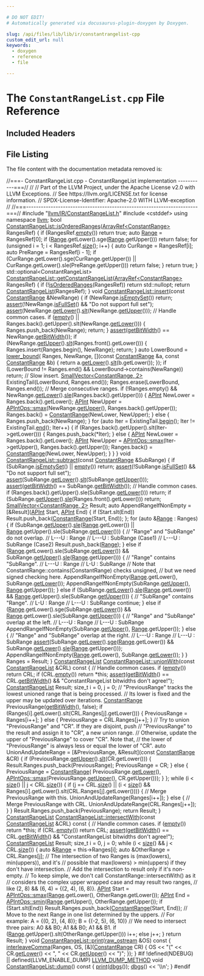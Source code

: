 ```yaml
---

# DO NOT EDIT!
# Automatically generated via docusaurus-plugin-doxygen by Doxygen.

slug: /api/files/lib/lib/ir/constantrangelist-cpp
custom_edit_url: null
keywords:
  - doxygen
  - reference
  - file

---
```





# The `ConstantRangeList.cpp` File Reference

<DoxygenPage pluginConfig={pluginConfig}>



## Included Headers

<IncludesList>
<IncludesListItem
  filePath="llvm/IR/ConstantRangeList.h"
  permalink="/docs/api/files/include/include/llvm/include/llvm/ir/constantrangelist-h"
  isLocal="true" />
<IncludesListItem
  filePath="cstddef"
  permalink=""
  isLocal="false" />
</IncludesList>


## File Listing

The file content with the documentation metadata removed is:

<ProgramListing>

<Link id="l00001" /><CodeLine lineNumber="1"><Highlight kind="comment">//===- ConstantRangeList.cpp - ConstantRangeList implementation -----------===//</Highlight><Highlight kind="normal"></Highlight></CodeLine>
<Link id="l00002" /><CodeLine lineNumber="2"><Highlight kind="normal"></Highlight><Highlight kind="comment">//</Highlight><Highlight kind="normal"></Highlight></CodeLine>
<Link id="l00003" /><CodeLine lineNumber="3"><Highlight kind="normal"></Highlight><Highlight kind="comment">// Part of the LLVM Project, under the Apache License v2.0 with LLVM Exceptions.</Highlight><Highlight kind="normal"></Highlight></CodeLine>
<Link id="l00004" /><CodeLine lineNumber="4"><Highlight kind="normal"></Highlight><Highlight kind="comment">// See https://llvm.org/LICENSE.txt for license information.</Highlight><Highlight kind="normal"></Highlight></CodeLine>
<Link id="l00005" /><CodeLine lineNumber="5"><Highlight kind="normal"></Highlight><Highlight kind="comment">// SPDX-License-Identifier: Apache-2.0 WITH LLVM-exception</Highlight><Highlight kind="normal"></Highlight></CodeLine>
<Link id="l00006" /><CodeLine lineNumber="6"><Highlight kind="normal"></Highlight><Highlight kind="comment">//</Highlight><Highlight kind="normal"></Highlight></CodeLine>
<Link id="l00007" /><CodeLine lineNumber="7"><Highlight kind="normal"></Highlight><Highlight kind="comment">//===----------------------------------------------------------------------===//</Highlight><Highlight kind="normal"></Highlight></CodeLine>
<Link id="l00008" /><CodeLine lineNumber="8"><Highlight kind="normal"></Highlight></CodeLine>
<Link id="l00009" /><CodeLine lineNumber="9"><Highlight kind="normal"></Highlight><Highlight kind="preprocessor">#include &quot;<a href="/docs/api/files/include/include/llvm/include/llvm/ir/constantrangelist-h">llvm/IR/ConstantRangeList.h</a>&quot;</Highlight><Highlight kind="normal"></Highlight></CodeLine>
<Link id="l00010" /><CodeLine lineNumber="10"><Highlight kind="normal"></Highlight><Highlight kind="preprocessor">#include &lt;cstddef&gt;</Highlight><Highlight kind="normal"></Highlight></CodeLine>
<Link id="l00011" /><CodeLine lineNumber="11"><Highlight kind="normal"></Highlight></CodeLine>
<Link id="l00012" /><CodeLine lineNumber="12"><Highlight kind="normal"></Highlight><Highlight kind="keyword">using namespace </Highlight><Highlight kind="normal"><a href="/docs/api/namespaces/llvm">llvm</a>;</Highlight></CodeLine>
<Link id="l00013" /><CodeLine lineNumber="13"><Highlight kind="normal"></Highlight></CodeLine>
<Link id="l00014" /><CodeLine lineNumber="14" lineLink="/docs/api/classes/llvm/constantrangelist/#aeb78ce0ad4d22082b130cd97900caa5d"><Highlight kind="normal"></Highlight><Highlight kind="keywordtype">bool</Highlight><Highlight kind="normal"> <a href="/docs/api/classes/llvm/constantrangelist/#aeb78ce0ad4d22082b130cd97900caa5d">ConstantRangeList::isOrderedRanges</a>(<a href="/docs/api/classes/llvm/arrayref">ArrayRef&lt;ConstantRange&gt;</a> RangesRef) &#123;</Highlight></CodeLine>
<Link id="l00015" /><CodeLine lineNumber="15"><Highlight kind="normal">  </Highlight><Highlight kind="keywordflow">if</Highlight><Highlight kind="normal"> (RangesRef.<a href="/docs/api/classes/llvm/arrayref/#ac835b8735b1b2faec0efdca236e37d94">empty</a>())</Highlight></CodeLine>
<Link id="l00016" /><CodeLine lineNumber="16"><Highlight kind="normal">    </Highlight><Highlight kind="keywordflow">return</Highlight><Highlight kind="normal"> </Highlight><Highlight kind="keyword">true</Highlight><Highlight kind="normal">;</Highlight></CodeLine>
<Link id="l00017" /><CodeLine lineNumber="17"><Highlight kind="normal">  </Highlight><Highlight kind="keyword">auto</Highlight><Highlight kind="normal"> <a href="/docs/api/files/lib/lib/target/lib/target/nvptx/nvvmintrrange-cpp/#a34bd74317e3f04bfc4318c2d1a470877">Range</a> = RangesRef&#91;0&#93;;</Highlight></CodeLine>
<Link id="l00018" /><CodeLine lineNumber="18"><Highlight kind="normal">  </Highlight><Highlight kind="keywordflow">if</Highlight><Highlight kind="normal"> (<a href="/docs/api/files/lib/lib/target/lib/target/nvptx/nvvmintrrange-cpp/#a34bd74317e3f04bfc4318c2d1a470877">Range</a>.getLower().sge(<a href="/docs/api/files/lib/lib/target/lib/target/nvptx/nvvmintrrange-cpp/#a34bd74317e3f04bfc4318c2d1a470877">Range</a>.getUpper()))</Highlight></CodeLine>
<Link id="l00019" /><CodeLine lineNumber="19"><Highlight kind="normal">    </Highlight><Highlight kind="keywordflow">return</Highlight><Highlight kind="normal"> </Highlight><Highlight kind="keyword">false</Highlight><Highlight kind="normal">;</Highlight></CodeLine>
<Link id="l00020" /><CodeLine lineNumber="20"><Highlight kind="normal">  </Highlight><Highlight kind="keywordflow">for</Highlight><Highlight kind="normal"> (</Highlight><Highlight kind="keywordtype">unsigned</Highlight><Highlight kind="normal"> i = 1; i &lt; RangesRef.<a href="/docs/api/classes/llvm/arrayref/#a85ffb6531d4cda988ea81f18d4e56fb7">size</a>(); i++) &#123;</Highlight></CodeLine>
<Link id="l00021" /><CodeLine lineNumber="21"><Highlight kind="normal">    </Highlight><Highlight kind="keyword">auto</Highlight><Highlight kind="normal"> CurRange = RangesRef&#91;i&#93;;</Highlight></CodeLine>
<Link id="l00022" /><CodeLine lineNumber="22"><Highlight kind="normal">    </Highlight><Highlight kind="keyword">auto</Highlight><Highlight kind="normal"> PreRange = RangesRef&#91;i - 1&#93;;</Highlight></CodeLine>
<Link id="l00023" /><CodeLine lineNumber="23"><Highlight kind="normal">    </Highlight><Highlight kind="keywordflow">if</Highlight><Highlight kind="normal"> (CurRange.getLower().sge(CurRange.getUpper()) ||</Highlight></CodeLine>
<Link id="l00024" /><CodeLine lineNumber="24"><Highlight kind="normal">        CurRange.getLower().sle(PreRange.getUpper()))</Highlight></CodeLine>
<Link id="l00025" /><CodeLine lineNumber="25"><Highlight kind="normal">      </Highlight><Highlight kind="keywordflow">return</Highlight><Highlight kind="normal"> </Highlight><Highlight kind="keyword">false</Highlight><Highlight kind="normal">;</Highlight></CodeLine>
<Link id="l00026" /><CodeLine lineNumber="26"><Highlight kind="normal">  &#125;</Highlight></CodeLine>
<Link id="l00027" /><CodeLine lineNumber="27"><Highlight kind="normal">  </Highlight><Highlight kind="keywordflow">return</Highlight><Highlight kind="normal"> </Highlight><Highlight kind="keyword">true</Highlight><Highlight kind="normal">;</Highlight></CodeLine>
<Link id="l00028" /><CodeLine lineNumber="28"><Highlight kind="normal">&#125;</Highlight></CodeLine>
<Link id="l00029" /><CodeLine lineNumber="29"><Highlight kind="normal"></Highlight></CodeLine>
<Link id="l00030" /><CodeLine lineNumber="30"><Highlight kind="normal">std::optional&lt;ConstantRangeList&gt;</Highlight></CodeLine>
<Link id="l00031" /><CodeLine lineNumber="31" lineLink="/docs/api/classes/llvm/constantrangelist/#a9752af795e1a5c9e192bbb481cb7828c"><Highlight kind="normal"><a href="/docs/api/classes/llvm/constantrangelist/#a9752af795e1a5c9e192bbb481cb7828c">ConstantRangeList::getConstantRangeList</a>(<a href="/docs/api/classes/llvm/arrayref">ArrayRef&lt;ConstantRange&gt;</a> RangesRef) &#123;</Highlight></CodeLine>
<Link id="l00032" /><CodeLine lineNumber="32"><Highlight kind="normal">  </Highlight><Highlight kind="keywordflow">if</Highlight><Highlight kind="normal"> (!<a href="/docs/api/classes/llvm/constantrangelist/#aeb78ce0ad4d22082b130cd97900caa5d">isOrderedRanges</a>(RangesRef))</Highlight></CodeLine>
<Link id="l00033" /><CodeLine lineNumber="33"><Highlight kind="normal">    </Highlight><Highlight kind="keywordflow">return</Highlight><Highlight kind="normal"> std::nullopt;</Highlight></CodeLine>
<Link id="l00034" /><CodeLine lineNumber="34"><Highlight kind="normal">  </Highlight><Highlight kind="keywordflow">return</Highlight><Highlight kind="normal"> <a href="/docs/api/classes/llvm/constantrangelist/#aad1226cc33da9186b9bb703fb6e6db55">ConstantRangeList</a>(RangesRef);</Highlight></CodeLine>
<Link id="l00035" /><CodeLine lineNumber="35"><Highlight kind="normal">&#125;</Highlight></CodeLine>
<Link id="l00036" /><CodeLine lineNumber="36"><Highlight kind="normal"></Highlight></CodeLine>
<Link id="l00037" /><CodeLine lineNumber="37" lineLink="/docs/api/classes/llvm/constantrangelist/#a1109f77d1d986c8e1e04f5da7ed197f9"><Highlight kind="normal"></Highlight><Highlight kind="keywordtype">void</Highlight><Highlight kind="normal"> <a href="/docs/api/classes/llvm/constantrangelist/#a1109f77d1d986c8e1e04f5da7ed197f9">ConstantRangeList::insert</a>(</Highlight><Highlight kind="keyword">const</Highlight><Highlight kind="normal"> <a href="/docs/api/classes/llvm/constantrange">ConstantRange</a> &amp;NewRange) &#123;</Highlight></CodeLine>
<Link id="l00038" /><CodeLine lineNumber="38"><Highlight kind="normal">  </Highlight><Highlight kind="keywordflow">if</Highlight><Highlight kind="normal"> (NewRange.<a href="/docs/api/classes/llvm/constantrange/#a5bd6d98b4a7ecc1dcdc571e4352fcc52">isEmptySet</a>())</Highlight></CodeLine>
<Link id="l00039" /><CodeLine lineNumber="39"><Highlight kind="normal">    </Highlight><Highlight kind="keywordflow">return</Highlight><Highlight kind="normal">;</Highlight></CodeLine>
<Link id="l00040" /><CodeLine lineNumber="40"><Highlight kind="normal">  <a href="/docs/api/files/lib/lib/target/lib/target/amdgpu/silowercontrolflow-cpp/#a4868c5d81c5ccc98c47aeab6244346a0">assert</a>(!NewRange.<a href="/docs/api/classes/llvm/constantrange/#a4f6242fab5145c424cee29230fefe746">isFullSet</a>() &amp;&amp; </Highlight><Highlight kind="stringliteral">&quot;Do not support full set&quot;</Highlight><Highlight kind="normal">);</Highlight></CodeLine>
<Link id="l00041" /><CodeLine lineNumber="41"><Highlight kind="normal">  <a href="/docs/api/files/lib/lib/target/lib/target/amdgpu/silowercontrolflow-cpp/#a4868c5d81c5ccc98c47aeab6244346a0">assert</a>(NewRange.<a href="/docs/api/classes/llvm/constantrange/#a23f4339e49343721146062b10c144052">getLower</a>().<a href="/docs/api/classes/llvm/apint/#adafa9575780f9246d1df0b7e2a619356">slt</a>(NewRange.<a href="/docs/api/classes/llvm/constantrange/#aa1955c426e1ff66455b4bb6657ee995d">getUpper</a>()));</Highlight></CodeLine>
<Link id="l00042" /><CodeLine lineNumber="42"><Highlight kind="normal">  </Highlight><Highlight kind="comment">// Handle common cases.</Highlight><Highlight kind="normal"></Highlight></CodeLine>
<Link id="l00043" /><CodeLine lineNumber="43"><Highlight kind="normal">  </Highlight><Highlight kind="keywordflow">if</Highlight><Highlight kind="normal"> (<a href="/docs/api/classes/llvm/constantrangelist/#a5ad56085375ff21711ca97af4bb7ef44">empty</a>() || Ranges.back().getUpper().slt(NewRange.<a href="/docs/api/classes/llvm/constantrange/#a23f4339e49343721146062b10c144052">getLower</a>())) &#123;</Highlight></CodeLine>
<Link id="l00044" /><CodeLine lineNumber="44"><Highlight kind="normal">    Ranges.push&#95;back(NewRange);</Highlight></CodeLine>
<Link id="l00045" /><CodeLine lineNumber="45"><Highlight kind="normal">    </Highlight><Highlight kind="keywordflow">return</Highlight><Highlight kind="normal">;</Highlight></CodeLine>
<Link id="l00046" /><CodeLine lineNumber="46"><Highlight kind="normal">  &#125;</Highlight></CodeLine>
<Link id="l00047" /><CodeLine lineNumber="47"><Highlight kind="normal"></Highlight></CodeLine>
<Link id="l00048" /><CodeLine lineNumber="48"><Highlight kind="normal">  <a href="/docs/api/files/lib/lib/target/lib/target/amdgpu/silowercontrolflow-cpp/#a4868c5d81c5ccc98c47aeab6244346a0">assert</a>(<a href="/docs/api/classes/llvm/constantrangelist/#a061e91d5567bc9bafb0c39edf6e92532">getBitWidth</a>() == NewRange.<a href="/docs/api/classes/llvm/constantrange/#ad7f81241f958a1f5917a3410942d3199">getBitWidth</a>());</Highlight></CodeLine>
<Link id="l00049" /><CodeLine lineNumber="49"><Highlight kind="normal"></Highlight></CodeLine>
<Link id="l00050" /><CodeLine lineNumber="50"><Highlight kind="normal">  </Highlight><Highlight kind="keywordflow">if</Highlight><Highlight kind="normal"> (NewRange.<a href="/docs/api/classes/llvm/constantrange/#aa1955c426e1ff66455b4bb6657ee995d">getUpper</a>().<a href="/docs/api/classes/llvm/apint/#adafa9575780f9246d1df0b7e2a619356">slt</a>(Ranges.front().getLower())) &#123;</Highlight></CodeLine>
<Link id="l00051" /><CodeLine lineNumber="51"><Highlight kind="normal">    Ranges.insert(Ranges.begin(), NewRange);</Highlight></CodeLine>
<Link id="l00052" /><CodeLine lineNumber="52"><Highlight kind="normal">    </Highlight><Highlight kind="keywordflow">return</Highlight><Highlight kind="normal">;</Highlight></CodeLine>
<Link id="l00053" /><CodeLine lineNumber="53"><Highlight kind="normal">  &#125;</Highlight></CodeLine>
<Link id="l00054" /><CodeLine lineNumber="54"><Highlight kind="normal"></Highlight></CodeLine>
<Link id="l00055" /><CodeLine lineNumber="55"><Highlight kind="normal">  </Highlight><Highlight kind="keyword">auto</Highlight><Highlight kind="normal"> LowerBound = <a href="/docs/api/namespaces/llvm/#aa81eb67f09ee4944eaeeddbc54c0c0de">lower&#95;bound</a>(</Highlight></CodeLine>
<Link id="l00056" /><CodeLine lineNumber="56"><Highlight kind="normal">      Ranges, NewRange, &#91;&#93;(</Highlight><Highlight kind="keyword">const</Highlight><Highlight kind="normal"> <a href="/docs/api/classes/llvm/constantrange">ConstantRange</a> &amp;a, </Highlight><Highlight kind="keyword">const</Highlight><Highlight kind="normal"> <a href="/docs/api/classes/llvm/constantrange">ConstantRange</a> &amp;b) &#123;</Highlight></CodeLine>
<Link id="l00057" /><CodeLine lineNumber="57"><Highlight kind="normal">        </Highlight><Highlight kind="keywordflow">return</Highlight><Highlight kind="normal"> a.<a href="/docs/api/classes/llvm/constantrange/#a23f4339e49343721146062b10c144052">getLower</a>().<a href="/docs/api/classes/llvm/apint/#adafa9575780f9246d1df0b7e2a619356">slt</a>(b.getLower());</Highlight></CodeLine>
<Link id="l00058" /><CodeLine lineNumber="58"><Highlight kind="normal">      &#125;);</Highlight></CodeLine>
<Link id="l00059" /><CodeLine lineNumber="59"><Highlight kind="normal">  </Highlight><Highlight kind="keywordflow">if</Highlight><Highlight kind="normal"> (LowerBound != Ranges.end() &amp;&amp; LowerBound-&gt;contains(NewRange))</Highlight></CodeLine>
<Link id="l00060" /><CodeLine lineNumber="60"><Highlight kind="normal">    </Highlight><Highlight kind="keywordflow">return</Highlight><Highlight kind="normal">;</Highlight></CodeLine>
<Link id="l00061" /><CodeLine lineNumber="61"><Highlight kind="normal"></Highlight></CodeLine>
<Link id="l00062" /><CodeLine lineNumber="62"><Highlight kind="normal">  </Highlight><Highlight kind="comment">// Slow insert.</Highlight><Highlight kind="normal"></Highlight></CodeLine>
<Link id="l00063" /><CodeLine lineNumber="63"><Highlight kind="normal">  <a href="/docs/api/classes/llvm/smallvector">SmallVector&lt;ConstantRange, 2&gt;</a> ExistingTail(LowerBound, Ranges.end());</Highlight></CodeLine>
<Link id="l00064" /><CodeLine lineNumber="64"><Highlight kind="normal">  Ranges.erase(LowerBound, Ranges.end());</Highlight></CodeLine>
<Link id="l00065" /><CodeLine lineNumber="65"><Highlight kind="normal">  </Highlight><Highlight kind="comment">// Merge consecutive ranges.</Highlight><Highlight kind="normal"></Highlight></CodeLine>
<Link id="l00066" /><CodeLine lineNumber="66"><Highlight kind="normal">  </Highlight><Highlight kind="keywordflow">if</Highlight><Highlight kind="normal"> (!Ranges.empty() &amp;&amp; NewRange.<a href="/docs/api/classes/llvm/constantrange/#a23f4339e49343721146062b10c144052">getLower</a>().<a href="/docs/api/classes/llvm/apint/#a7e8226e6453c8bcf7e5c06d28b1e207b">sle</a>(Ranges.back().getUpper())) &#123;</Highlight></CodeLine>
<Link id="l00067" /><CodeLine lineNumber="67"><Highlight kind="normal">    <a href="/docs/api/classes/llvm/apint">APInt</a> NewLower = Ranges.back().getLower();</Highlight></CodeLine>
<Link id="l00068" /><CodeLine lineNumber="68"><Highlight kind="normal">    <a href="/docs/api/classes/llvm/apint">APInt</a> NewUpper =</Highlight></CodeLine>
<Link id="l00069" /><CodeLine lineNumber="69"><Highlight kind="normal">        <a href="/docs/api/namespaces/llvm/apintops/#a6d2ea807ef8eb6d40335d6f11edf942c">APIntOps::smax</a>(NewRange.<a href="/docs/api/classes/llvm/constantrange/#aa1955c426e1ff66455b4bb6657ee995d">getUpper</a>(), Ranges.back().getUpper());</Highlight></CodeLine>
<Link id="l00070" /><CodeLine lineNumber="70"><Highlight kind="normal">    Ranges.back() = <a href="/docs/api/classes/llvm/constantrange">ConstantRange</a>(NewLower, NewUpper);</Highlight></CodeLine>
<Link id="l00071" /><CodeLine lineNumber="71"><Highlight kind="normal">  &#125; </Highlight><Highlight kind="keywordflow">else</Highlight><Highlight kind="normal"> &#123;</Highlight></CodeLine>
<Link id="l00072" /><CodeLine lineNumber="72"><Highlight kind="normal">    Ranges.push&#95;back(NewRange);</Highlight></CodeLine>
<Link id="l00073" /><CodeLine lineNumber="73"><Highlight kind="normal">  &#125;</Highlight></CodeLine>
<Link id="l00074" /><CodeLine lineNumber="74"><Highlight kind="normal">  </Highlight><Highlight kind="keywordflow">for</Highlight><Highlight kind="normal"> (</Highlight><Highlight kind="keyword">auto</Highlight><Highlight kind="normal"> Iter = ExistingTail.<a href="/docs/api/classes/llvm/smallvectortemplatecommon/#a8a045d250952c0867382a9840ee18fdf">begin</a>(); Iter != ExistingTail.<a href="/docs/api/classes/llvm/smallvectortemplatecommon/#a075e34e98605d0e7c289763a104869ac">end</a>(); Iter++) &#123;</Highlight></CodeLine>
<Link id="l00075" /><CodeLine lineNumber="75"><Highlight kind="normal">    </Highlight><Highlight kind="keywordflow">if</Highlight><Highlight kind="normal"> (Ranges.back().getUpper().slt(Iter-&gt;getLower())) &#123;</Highlight></CodeLine>
<Link id="l00076" /><CodeLine lineNumber="76"><Highlight kind="normal">      Ranges.push&#95;back(&#42;Iter);</Highlight></CodeLine>
<Link id="l00077" /><CodeLine lineNumber="77"><Highlight kind="normal">    &#125; </Highlight><Highlight kind="keywordflow">else</Highlight><Highlight kind="normal"> &#123;</Highlight></CodeLine>
<Link id="l00078" /><CodeLine lineNumber="78"><Highlight kind="normal">      <a href="/docs/api/classes/llvm/apint">APInt</a> NewLower = Ranges.back().getLower();</Highlight></CodeLine>
<Link id="l00079" /><CodeLine lineNumber="79"><Highlight kind="normal">      <a href="/docs/api/classes/llvm/apint">APInt</a> NewUpper =</Highlight></CodeLine>
<Link id="l00080" /><CodeLine lineNumber="80"><Highlight kind="normal">          <a href="/docs/api/namespaces/llvm/apintops/#a6d2ea807ef8eb6d40335d6f11edf942c">APIntOps::smax</a>(Iter-&gt;getUpper(), Ranges.back().getUpper());</Highlight></CodeLine>
<Link id="l00081" /><CodeLine lineNumber="81"><Highlight kind="normal">      Ranges.back() = <a href="/docs/api/classes/llvm/constantrange">ConstantRange</a>(NewLower, NewUpper);</Highlight></CodeLine>
<Link id="l00082" /><CodeLine lineNumber="82"><Highlight kind="normal">    &#125;</Highlight></CodeLine>
<Link id="l00083" /><CodeLine lineNumber="83"><Highlight kind="normal">  &#125;</Highlight></CodeLine>
<Link id="l00084" /><CodeLine lineNumber="84"><Highlight kind="normal">&#125;</Highlight></CodeLine>
<Link id="l00085" /><CodeLine lineNumber="85"><Highlight kind="normal"></Highlight></CodeLine>
<Link id="l00086" /><CodeLine lineNumber="86" lineLink="/docs/api/classes/llvm/constantrangelist/#a01b446184a324d46a818d1d6c15d114a"><Highlight kind="normal"></Highlight><Highlight kind="keywordtype">void</Highlight><Highlight kind="normal"> <a href="/docs/api/classes/llvm/constantrangelist/#a01b446184a324d46a818d1d6c15d114a">ConstantRangeList::subtract</a>(</Highlight><Highlight kind="keyword">const</Highlight><Highlight kind="normal"> <a href="/docs/api/classes/llvm/constantrange">ConstantRange</a> &amp;SubRange) &#123;</Highlight></CodeLine>
<Link id="l00087" /><CodeLine lineNumber="87"><Highlight kind="normal">  </Highlight><Highlight kind="keywordflow">if</Highlight><Highlight kind="normal"> (SubRange.<a href="/docs/api/classes/llvm/constantrange/#a5bd6d98b4a7ecc1dcdc571e4352fcc52">isEmptySet</a>() || <a href="/docs/api/classes/llvm/constantrangelist/#a5ad56085375ff21711ca97af4bb7ef44">empty</a>())</Highlight></CodeLine>
<Link id="l00088" /><CodeLine lineNumber="88"><Highlight kind="normal">    </Highlight><Highlight kind="keywordflow">return</Highlight><Highlight kind="normal">;</Highlight></CodeLine>
<Link id="l00089" /><CodeLine lineNumber="89"><Highlight kind="normal">  <a href="/docs/api/files/lib/lib/target/lib/target/amdgpu/silowercontrolflow-cpp/#a4868c5d81c5ccc98c47aeab6244346a0">assert</a>(!SubRange.<a href="/docs/api/classes/llvm/constantrange/#a4f6242fab5145c424cee29230fefe746">isFullSet</a>() &amp;&amp; </Highlight><Highlight kind="stringliteral">&quot;Do not support full set&quot;</Highlight><Highlight kind="normal">);</Highlight></CodeLine>
<Link id="l00090" /><CodeLine lineNumber="90"><Highlight kind="normal">  <a href="/docs/api/files/lib/lib/target/lib/target/amdgpu/silowercontrolflow-cpp/#a4868c5d81c5ccc98c47aeab6244346a0">assert</a>(SubRange.<a href="/docs/api/classes/llvm/constantrange/#a23f4339e49343721146062b10c144052">getLower</a>().<a href="/docs/api/classes/llvm/apint/#adafa9575780f9246d1df0b7e2a619356">slt</a>(SubRange.<a href="/docs/api/classes/llvm/constantrange/#aa1955c426e1ff66455b4bb6657ee995d">getUpper</a>()));</Highlight></CodeLine>
<Link id="l00091" /><CodeLine lineNumber="91"><Highlight kind="normal">  <a href="/docs/api/files/lib/lib/target/lib/target/amdgpu/silowercontrolflow-cpp/#a4868c5d81c5ccc98c47aeab6244346a0">assert</a>(<a href="/docs/api/classes/llvm/constantrangelist/#a061e91d5567bc9bafb0c39edf6e92532">getBitWidth</a>() == SubRange.<a href="/docs/api/classes/llvm/constantrange/#ad7f81241f958a1f5917a3410942d3199">getBitWidth</a>());</Highlight></CodeLine>
<Link id="l00092" /><CodeLine lineNumber="92"><Highlight kind="normal">  </Highlight><Highlight kind="comment">// Handle common cases.</Highlight><Highlight kind="normal"></Highlight></CodeLine>
<Link id="l00093" /><CodeLine lineNumber="93"><Highlight kind="normal">  </Highlight><Highlight kind="keywordflow">if</Highlight><Highlight kind="normal"> (Ranges.back().getUpper().sle(SubRange.<a href="/docs/api/classes/llvm/constantrange/#a23f4339e49343721146062b10c144052">getLower</a>()))</Highlight></CodeLine>
<Link id="l00094" /><CodeLine lineNumber="94"><Highlight kind="normal">    </Highlight><Highlight kind="keywordflow">return</Highlight><Highlight kind="normal">;</Highlight></CodeLine>
<Link id="l00095" /><CodeLine lineNumber="95"><Highlight kind="normal">  </Highlight><Highlight kind="keywordflow">if</Highlight><Highlight kind="normal"> (SubRange.<a href="/docs/api/classes/llvm/constantrange/#aa1955c426e1ff66455b4bb6657ee995d">getUpper</a>().<a href="/docs/api/classes/llvm/apint/#a7e8226e6453c8bcf7e5c06d28b1e207b">sle</a>(Ranges.front().getLower()))</Highlight></CodeLine>
<Link id="l00096" /><CodeLine lineNumber="96"><Highlight kind="normal">    </Highlight><Highlight kind="keywordflow">return</Highlight><Highlight kind="normal">;</Highlight></CodeLine>
<Link id="l00097" /><CodeLine lineNumber="97"><Highlight kind="normal"></Highlight></CodeLine>
<Link id="l00098" /><CodeLine lineNumber="98"><Highlight kind="normal">  <a href="/docs/api/classes/llvm/smallvector">SmallVector&lt;ConstantRange, 2&gt;</a> Result;</Highlight></CodeLine>
<Link id="l00099" /><CodeLine lineNumber="99"><Highlight kind="normal">  </Highlight><Highlight kind="keyword">auto</Highlight><Highlight kind="normal"> AppendRangeIfNonEmpty = &#91;&amp;Result&#93;(<a href="/docs/api/classes/llvm/apint">APInt</a> Start, <a href="/docs/api/classes/llvm/apint">APInt</a> End) &#123;</Highlight></CodeLine>
<Link id="l00100" /><CodeLine lineNumber="100"><Highlight kind="normal">    </Highlight><Highlight kind="keywordflow">if</Highlight><Highlight kind="normal"> (Start.slt(End))</Highlight></CodeLine>
<Link id="l00101" /><CodeLine lineNumber="101"><Highlight kind="normal">      Result.push&#95;back(<a href="/docs/api/classes/llvm/constantrange">ConstantRange</a>(Start, End));</Highlight></CodeLine>
<Link id="l00102" /><CodeLine lineNumber="102"><Highlight kind="normal">  &#125;;</Highlight></CodeLine>
<Link id="l00103" /><CodeLine lineNumber="103"><Highlight kind="normal">  </Highlight><Highlight kind="keywordflow">for</Highlight><Highlight kind="normal"> (</Highlight><Highlight kind="keyword">auto</Highlight><Highlight kind="normal"> &amp;<a href="/docs/api/files/lib/lib/target/lib/target/nvptx/nvvmintrrange-cpp/#a34bd74317e3f04bfc4318c2d1a470877">Range</a> : Ranges) &#123;</Highlight></CodeLine>
<Link id="l00104" /><CodeLine lineNumber="104"><Highlight kind="normal">    </Highlight><Highlight kind="keywordflow">if</Highlight><Highlight kind="normal"> (SubRange.<a href="/docs/api/classes/llvm/constantrange/#aa1955c426e1ff66455b4bb6657ee995d">getUpper</a>().<a href="/docs/api/classes/llvm/apint/#a7e8226e6453c8bcf7e5c06d28b1e207b">sle</a>(<a href="/docs/api/files/lib/lib/target/lib/target/nvptx/nvvmintrrange-cpp/#a34bd74317e3f04bfc4318c2d1a470877">Range</a>.getLower()) ||</Highlight></CodeLine>
<Link id="l00105" /><CodeLine lineNumber="105"><Highlight kind="normal">        <a href="/docs/api/files/lib/lib/target/lib/target/nvptx/nvvmintrrange-cpp/#a34bd74317e3f04bfc4318c2d1a470877">Range</a>.getUpper().sle(SubRange.<a href="/docs/api/classes/llvm/constantrange/#a23f4339e49343721146062b10c144052">getLower</a>())) &#123;</Highlight></CodeLine>
<Link id="l00106" /><CodeLine lineNumber="106"><Highlight kind="normal">      </Highlight><Highlight kind="comment">// &quot;Range&quot; and &quot;SubRange&quot; do not overlap.</Highlight><Highlight kind="normal"></Highlight></CodeLine>
<Link id="l00107" /><CodeLine lineNumber="107"><Highlight kind="normal">      </Highlight><Highlight kind="comment">//       L---U        : Range</Highlight><Highlight kind="normal"></Highlight></CodeLine>
<Link id="l00108" /><CodeLine lineNumber="108"><Highlight kind="normal">      </Highlight><Highlight kind="comment">// L---U              : SubRange (Case1)</Highlight><Highlight kind="normal"></Highlight></CodeLine>
<Link id="l00109" /><CodeLine lineNumber="109"><Highlight kind="normal">      </Highlight><Highlight kind="comment">//             L---U  : SubRange (Case2)</Highlight><Highlight kind="normal"></Highlight></CodeLine>
<Link id="l00110" /><CodeLine lineNumber="110"><Highlight kind="normal">      Result.push&#95;back(<a href="/docs/api/files/lib/lib/target/lib/target/nvptx/nvvmintrrange-cpp/#a34bd74317e3f04bfc4318c2d1a470877">Range</a>);</Highlight></CodeLine>
<Link id="l00111" /><CodeLine lineNumber="111"><Highlight kind="normal">    &#125; </Highlight><Highlight kind="keywordflow">else</Highlight><Highlight kind="normal"> </Highlight><Highlight kind="keywordflow">if</Highlight><Highlight kind="normal"> (<a href="/docs/api/files/lib/lib/target/lib/target/nvptx/nvvmintrrange-cpp/#a34bd74317e3f04bfc4318c2d1a470877">Range</a>.getLower().sle(SubRange.<a href="/docs/api/classes/llvm/constantrange/#a23f4339e49343721146062b10c144052">getLower</a>()) &amp;&amp;</Highlight></CodeLine>
<Link id="l00112" /><CodeLine lineNumber="112"><Highlight kind="normal">               SubRange.<a href="/docs/api/classes/llvm/constantrange/#aa1955c426e1ff66455b4bb6657ee995d">getUpper</a>().<a href="/docs/api/classes/llvm/apint/#a7e8226e6453c8bcf7e5c06d28b1e207b">sle</a>(<a href="/docs/api/files/lib/lib/target/lib/target/nvptx/nvvmintrrange-cpp/#a34bd74317e3f04bfc4318c2d1a470877">Range</a>.getUpper())) &#123;</Highlight></CodeLine>
<Link id="l00113" /><CodeLine lineNumber="113"><Highlight kind="normal">      </Highlight><Highlight kind="comment">// &quot;Range&quot; contains &quot;SubRange&quot;.</Highlight><Highlight kind="normal"></Highlight></CodeLine>
<Link id="l00114" /><CodeLine lineNumber="114"><Highlight kind="normal">      </Highlight><Highlight kind="comment">//       L---U        : Range</Highlight><Highlight kind="normal"></Highlight></CodeLine>
<Link id="l00115" /><CodeLine lineNumber="115"><Highlight kind="normal">      </Highlight><Highlight kind="comment">//        L-U         : SubRange</Highlight><Highlight kind="normal"></Highlight></CodeLine>
<Link id="l00116" /><CodeLine lineNumber="116"><Highlight kind="normal">      </Highlight><Highlight kind="comment">// Note that ConstantRange::contains(ConstantRange) checks unsigned,</Highlight><Highlight kind="normal"></Highlight></CodeLine>
<Link id="l00117" /><CodeLine lineNumber="117"><Highlight kind="normal">      </Highlight><Highlight kind="comment">// but we need signed checking here.</Highlight><Highlight kind="normal"></Highlight></CodeLine>
<Link id="l00118" /><CodeLine lineNumber="118"><Highlight kind="normal">      AppendRangeIfNonEmpty(<a href="/docs/api/files/lib/lib/target/lib/target/nvptx/nvvmintrrange-cpp/#a34bd74317e3f04bfc4318c2d1a470877">Range</a>.getLower(), SubRange.<a href="/docs/api/classes/llvm/constantrange/#a23f4339e49343721146062b10c144052">getLower</a>());</Highlight></CodeLine>
<Link id="l00119" /><CodeLine lineNumber="119"><Highlight kind="normal">      AppendRangeIfNonEmpty(SubRange.<a href="/docs/api/classes/llvm/constantrange/#aa1955c426e1ff66455b4bb6657ee995d">getUpper</a>(), <a href="/docs/api/files/lib/lib/target/lib/target/nvptx/nvvmintrrange-cpp/#a34bd74317e3f04bfc4318c2d1a470877">Range</a>.getUpper());</Highlight></CodeLine>
<Link id="l00120" /><CodeLine lineNumber="120"><Highlight kind="normal">    &#125; </Highlight><Highlight kind="keywordflow">else</Highlight><Highlight kind="normal"> </Highlight><Highlight kind="keywordflow">if</Highlight><Highlight kind="normal"> (SubRange.<a href="/docs/api/classes/llvm/constantrange/#a23f4339e49343721146062b10c144052">getLower</a>().<a href="/docs/api/classes/llvm/apint/#a7e8226e6453c8bcf7e5c06d28b1e207b">sle</a>(<a href="/docs/api/files/lib/lib/target/lib/target/nvptx/nvvmintrrange-cpp/#a34bd74317e3f04bfc4318c2d1a470877">Range</a>.getLower()) &amp;&amp;</Highlight></CodeLine>
<Link id="l00121" /><CodeLine lineNumber="121"><Highlight kind="normal">               <a href="/docs/api/files/lib/lib/target/lib/target/nvptx/nvvmintrrange-cpp/#a34bd74317e3f04bfc4318c2d1a470877">Range</a>.getUpper().sle(SubRange.<a href="/docs/api/classes/llvm/constantrange/#aa1955c426e1ff66455b4bb6657ee995d">getUpper</a>())) &#123;</Highlight></CodeLine>
<Link id="l00122" /><CodeLine lineNumber="122"><Highlight kind="normal">      </Highlight><Highlight kind="comment">// &quot;SubRange&quot; contains &quot;Range&quot;.</Highlight><Highlight kind="normal"></Highlight></CodeLine>
<Link id="l00123" /><CodeLine lineNumber="123"><Highlight kind="normal">      </Highlight><Highlight kind="comment">//        L-U        : Range</Highlight><Highlight kind="normal"></Highlight></CodeLine>
<Link id="l00124" /><CodeLine lineNumber="124"><Highlight kind="normal">      </Highlight><Highlight kind="comment">//       L---U       : SubRange</Highlight><Highlight kind="normal"></Highlight></CodeLine>
<Link id="l00125" /><CodeLine lineNumber="125"><Highlight kind="normal">      </Highlight><Highlight kind="keywordflow">continue</Highlight><Highlight kind="normal">;</Highlight></CodeLine>
<Link id="l00126" /><CodeLine lineNumber="126"><Highlight kind="normal">    &#125; </Highlight><Highlight kind="keywordflow">else</Highlight><Highlight kind="normal"> </Highlight><Highlight kind="keywordflow">if</Highlight><Highlight kind="normal"> (<a href="/docs/api/files/lib/lib/target/lib/target/nvptx/nvvmintrrange-cpp/#a34bd74317e3f04bfc4318c2d1a470877">Range</a>.getLower().sge(SubRange.<a href="/docs/api/classes/llvm/constantrange/#a23f4339e49343721146062b10c144052">getLower</a>()) &amp;&amp;</Highlight></CodeLine>
<Link id="l00127" /><CodeLine lineNumber="127"><Highlight kind="normal">               <a href="/docs/api/files/lib/lib/target/lib/target/nvptx/nvvmintrrange-cpp/#a34bd74317e3f04bfc4318c2d1a470877">Range</a>.getLower().sle(SubRange.<a href="/docs/api/classes/llvm/constantrange/#aa1955c426e1ff66455b4bb6657ee995d">getUpper</a>())) &#123;</Highlight></CodeLine>
<Link id="l00128" /><CodeLine lineNumber="128"><Highlight kind="normal">      </Highlight><Highlight kind="comment">// &quot;Range&quot; and &quot;SubRange&quot; overlap at the left.</Highlight><Highlight kind="normal"></Highlight></CodeLine>
<Link id="l00129" /><CodeLine lineNumber="129"><Highlight kind="normal">      </Highlight><Highlight kind="comment">//       L---U        : Range</Highlight><Highlight kind="normal"></Highlight></CodeLine>
<Link id="l00130" /><CodeLine lineNumber="130"><Highlight kind="normal">      </Highlight><Highlight kind="comment">//     L---U          : SubRange</Highlight><Highlight kind="normal"></Highlight></CodeLine>
<Link id="l00131" /><CodeLine lineNumber="131"><Highlight kind="normal">      AppendRangeIfNonEmpty(SubRange.<a href="/docs/api/classes/llvm/constantrange/#aa1955c426e1ff66455b4bb6657ee995d">getUpper</a>(), <a href="/docs/api/files/lib/lib/target/lib/target/nvptx/nvvmintrrange-cpp/#a34bd74317e3f04bfc4318c2d1a470877">Range</a>.getUpper());</Highlight></CodeLine>
<Link id="l00132" /><CodeLine lineNumber="132"><Highlight kind="normal">    &#125; </Highlight><Highlight kind="keywordflow">else</Highlight><Highlight kind="normal"> &#123;</Highlight></CodeLine>
<Link id="l00133" /><CodeLine lineNumber="133"><Highlight kind="normal">      </Highlight><Highlight kind="comment">// &quot;Range&quot; and &quot;SubRange&quot; overlap at the right.</Highlight><Highlight kind="normal"></Highlight></CodeLine>
<Link id="l00134" /><CodeLine lineNumber="134"><Highlight kind="normal">      </Highlight><Highlight kind="comment">//       L---U        : Range</Highlight><Highlight kind="normal"></Highlight></CodeLine>
<Link id="l00135" /><CodeLine lineNumber="135"><Highlight kind="normal">      </Highlight><Highlight kind="comment">//         L---U      : SubRange</Highlight><Highlight kind="normal"></Highlight></CodeLine>
<Link id="l00136" /><CodeLine lineNumber="136"><Highlight kind="normal">      <a href="/docs/api/files/lib/lib/target/lib/target/amdgpu/silowercontrolflow-cpp/#a4868c5d81c5ccc98c47aeab6244346a0">assert</a>(SubRange.<a href="/docs/api/classes/llvm/constantrange/#a23f4339e49343721146062b10c144052">getLower</a>().<a href="/docs/api/classes/llvm/apint/#ae2b7d8c018c8a37fa8ea422a13bfd412">sge</a>(<a href="/docs/api/files/lib/lib/target/lib/target/nvptx/nvvmintrrange-cpp/#a34bd74317e3f04bfc4318c2d1a470877">Range</a>.getLower()) &amp;&amp;</Highlight></CodeLine>
<Link id="l00137" /><CodeLine lineNumber="137"><Highlight kind="normal">             SubRange.<a href="/docs/api/classes/llvm/constantrange/#a23f4339e49343721146062b10c144052">getLower</a>().<a href="/docs/api/classes/llvm/apint/#a7e8226e6453c8bcf7e5c06d28b1e207b">sle</a>(<a href="/docs/api/files/lib/lib/target/lib/target/nvptx/nvvmintrrange-cpp/#a34bd74317e3f04bfc4318c2d1a470877">Range</a>.getUpper()));</Highlight></CodeLine>
<Link id="l00138" /><CodeLine lineNumber="138"><Highlight kind="normal">      AppendRangeIfNonEmpty(<a href="/docs/api/files/lib/lib/target/lib/target/nvptx/nvvmintrrange-cpp/#a34bd74317e3f04bfc4318c2d1a470877">Range</a>.getLower(), SubRange.<a href="/docs/api/classes/llvm/constantrange/#a23f4339e49343721146062b10c144052">getLower</a>());</Highlight></CodeLine>
<Link id="l00139" /><CodeLine lineNumber="139"><Highlight kind="normal">    &#125;</Highlight></CodeLine>
<Link id="l00140" /><CodeLine lineNumber="140"><Highlight kind="normal">  &#125;</Highlight></CodeLine>
<Link id="l00141" /><CodeLine lineNumber="141"><Highlight kind="normal"></Highlight></CodeLine>
<Link id="l00142" /><CodeLine lineNumber="142"><Highlight kind="normal">  Ranges = Result;</Highlight></CodeLine>
<Link id="l00143" /><CodeLine lineNumber="143"><Highlight kind="normal">&#125;</Highlight></CodeLine>
<Link id="l00144" /><CodeLine lineNumber="144"><Highlight kind="normal"></Highlight></CodeLine>
<Link id="l00145" /><CodeLine lineNumber="145"><Highlight kind="normal"><a href="/docs/api/classes/llvm/constantrangelist">ConstantRangeList</a></Highlight></CodeLine>
<Link id="l00146" /><CodeLine lineNumber="146" lineLink="/docs/api/classes/llvm/constantrangelist/#ad16e6a0c972042439d77b4a665f69d9f"><Highlight kind="normal"><a href="/docs/api/classes/llvm/constantrangelist/#ad16e6a0c972042439d77b4a665f69d9f">ConstantRangeList::unionWith</a>(</Highlight><Highlight kind="keyword">const</Highlight><Highlight kind="normal"> <a href="/docs/api/classes/llvm/constantrangelist/#aad1226cc33da9186b9bb703fb6e6db55">ConstantRangeList</a> &amp;CRL)</Highlight><Highlight kind="keyword"> const </Highlight><Highlight kind="normal">&#123;</Highlight></CodeLine>
<Link id="l00147" /><CodeLine lineNumber="147"><Highlight kind="normal">  </Highlight><Highlight kind="comment">// Handle common cases.</Highlight><Highlight kind="normal"></Highlight></CodeLine>
<Link id="l00148" /><CodeLine lineNumber="148"><Highlight kind="normal">  </Highlight><Highlight kind="keywordflow">if</Highlight><Highlight kind="normal"> (<a href="/docs/api/classes/llvm/constantrangelist/#a5ad56085375ff21711ca97af4bb7ef44">empty</a>())</Highlight></CodeLine>
<Link id="l00149" /><CodeLine lineNumber="149"><Highlight kind="normal">    </Highlight><Highlight kind="keywordflow">return</Highlight><Highlight kind="normal"> CRL;</Highlight></CodeLine>
<Link id="l00150" /><CodeLine lineNumber="150"><Highlight kind="normal">  </Highlight><Highlight kind="keywordflow">if</Highlight><Highlight kind="normal"> (CRL.<a href="/docs/api/classes/llvm/constantrangelist/#a5ad56085375ff21711ca97af4bb7ef44">empty</a>())</Highlight></CodeLine>
<Link id="l00151" /><CodeLine lineNumber="151"><Highlight kind="normal">    </Highlight><Highlight kind="keywordflow">return</Highlight><Highlight kind="normal"> &#42;</Highlight><Highlight kind="keyword">this</Highlight><Highlight kind="normal">;</Highlight></CodeLine>
<Link id="l00152" /><CodeLine lineNumber="152"><Highlight kind="normal"></Highlight></CodeLine>
<Link id="l00153" /><CodeLine lineNumber="153"><Highlight kind="normal">  <a href="/docs/api/files/lib/lib/target/lib/target/amdgpu/silowercontrolflow-cpp/#a4868c5d81c5ccc98c47aeab6244346a0">assert</a>(<a href="/docs/api/classes/llvm/constantrangelist/#a061e91d5567bc9bafb0c39edf6e92532">getBitWidth</a>() == CRL.<a href="/docs/api/classes/llvm/constantrangelist/#a061e91d5567bc9bafb0c39edf6e92532">getBitWidth</a>() &amp;&amp;</Highlight></CodeLine>
<Link id="l00154" /><CodeLine lineNumber="154"><Highlight kind="normal">         </Highlight><Highlight kind="stringliteral">&quot;ConstantRangeList bitwidths don&#39;t agree!&quot;</Highlight><Highlight kind="normal">);</Highlight></CodeLine>
<Link id="l00155" /><CodeLine lineNumber="155"><Highlight kind="normal"></Highlight></CodeLine>
<Link id="l00156" /><CodeLine lineNumber="156"><Highlight kind="normal">  <a href="/docs/api/classes/llvm/constantrangelist/#aad1226cc33da9186b9bb703fb6e6db55">ConstantRangeList</a> Result;</Highlight></CodeLine>
<Link id="l00157" /><CodeLine lineNumber="157"><Highlight kind="normal">  </Highlight><Highlight kind="keywordtype">size&#95;t</Highlight><Highlight kind="normal"> i = 0, j = 0;</Highlight></CodeLine>
<Link id="l00158" /><CodeLine lineNumber="158"><Highlight kind="normal">  </Highlight><Highlight kind="comment">// &quot;PreviousRange&quot; tracks the lowest unioned range that is being processed.</Highlight><Highlight kind="normal"></Highlight></CodeLine>
<Link id="l00159" /><CodeLine lineNumber="159"><Highlight kind="normal">  </Highlight><Highlight kind="comment">// Its lower is fixed and the upper may be updated over iterations.</Highlight><Highlight kind="normal"></Highlight></CodeLine>
<Link id="l00160" /><CodeLine lineNumber="160"><Highlight kind="normal">  <a href="/docs/api/classes/llvm/constantrange">ConstantRange</a> PreviousRange(<a href="/docs/api/classes/llvm/constantrangelist/#a061e91d5567bc9bafb0c39edf6e92532">getBitWidth</a>(), </Highlight><Highlight kind="keyword">false</Highlight><Highlight kind="normal">);</Highlight></CodeLine>
<Link id="l00161" /><CodeLine lineNumber="161"><Highlight kind="normal">  </Highlight><Highlight kind="keywordflow">if</Highlight><Highlight kind="normal"> (Ranges&#91;i&#93;.getLower().slt(CRL.Ranges&#91;j&#93;.getLower())) &#123;</Highlight></CodeLine>
<Link id="l00162" /><CodeLine lineNumber="162"><Highlight kind="normal">    PreviousRange = Ranges&#91;i++&#93;;</Highlight></CodeLine>
<Link id="l00163" /><CodeLine lineNumber="163"><Highlight kind="normal">  &#125; </Highlight><Highlight kind="keywordflow">else</Highlight><Highlight kind="normal"> &#123;</Highlight></CodeLine>
<Link id="l00164" /><CodeLine lineNumber="164"><Highlight kind="normal">    PreviousRange = CRL.Ranges&#91;j++&#93;;</Highlight></CodeLine>
<Link id="l00165" /><CodeLine lineNumber="165"><Highlight kind="normal">  &#125;</Highlight></CodeLine>
<Link id="l00166" /><CodeLine lineNumber="166"><Highlight kind="normal"></Highlight></CodeLine>
<Link id="l00167" /><CodeLine lineNumber="167"><Highlight kind="normal">  </Highlight><Highlight kind="comment">// Try to union &quot;PreviousRange&quot; and &quot;CR&quot;. If they are disjoint, push</Highlight><Highlight kind="normal"></Highlight></CodeLine>
<Link id="l00168" /><CodeLine lineNumber="168"><Highlight kind="normal">  </Highlight><Highlight kind="comment">// &quot;PreviousRange&quot; to the result and assign it to &quot;CR&quot;, a new union range.</Highlight><Highlight kind="normal"></Highlight></CodeLine>
<Link id="l00169" /><CodeLine lineNumber="169"><Highlight kind="normal">  </Highlight><Highlight kind="comment">// Otherwise, update the upper of &quot;PreviousRange&quot; to cover &quot;CR&quot;. Note that,</Highlight><Highlight kind="normal"></Highlight></CodeLine>
<Link id="l00170" /><CodeLine lineNumber="170"><Highlight kind="normal">  </Highlight><Highlight kind="comment">// the lower of &quot;PreviousRange&quot; is always less or equal the lower of &quot;CR&quot;.</Highlight><Highlight kind="normal"></Highlight></CodeLine>
<Link id="l00171" /><CodeLine lineNumber="171"><Highlight kind="normal">  </Highlight><Highlight kind="keyword">auto</Highlight><Highlight kind="normal"> UnionAndUpdateRange = &#91;&amp;PreviousRange,</Highlight></CodeLine>
<Link id="l00172" /><CodeLine lineNumber="172"><Highlight kind="normal">                              &amp;Result&#93;(</Highlight><Highlight kind="keyword">const</Highlight><Highlight kind="normal"> <a href="/docs/api/classes/llvm/constantrange">ConstantRange</a> &amp;CR) &#123;</Highlight></CodeLine>
<Link id="l00173" /><CodeLine lineNumber="173"><Highlight kind="normal">    </Highlight><Highlight kind="keywordflow">if</Highlight><Highlight kind="normal"> (PreviousRange.<a href="/docs/api/classes/llvm/constantrange/#aa1955c426e1ff66455b4bb6657ee995d">getUpper</a>().<a href="/docs/api/classes/llvm/apint/#adafa9575780f9246d1df0b7e2a619356">slt</a>(CR.getLower())) &#123;</Highlight></CodeLine>
<Link id="l00174" /><CodeLine lineNumber="174"><Highlight kind="normal">      Result.Ranges.push&#95;back(PreviousRange);</Highlight></CodeLine>
<Link id="l00175" /><CodeLine lineNumber="175"><Highlight kind="normal">      PreviousRange = CR;</Highlight></CodeLine>
<Link id="l00176" /><CodeLine lineNumber="176"><Highlight kind="normal">    &#125; </Highlight><Highlight kind="keywordflow">else</Highlight><Highlight kind="normal"> &#123;</Highlight></CodeLine>
<Link id="l00177" /><CodeLine lineNumber="177"><Highlight kind="normal">      PreviousRange = <a href="/docs/api/classes/llvm/constantrange">ConstantRange</a>(</Highlight></CodeLine>
<Link id="l00178" /><CodeLine lineNumber="178"><Highlight kind="normal">          PreviousRange.<a href="/docs/api/classes/llvm/constantrange/#a23f4339e49343721146062b10c144052">getLower</a>(),</Highlight></CodeLine>
<Link id="l00179" /><CodeLine lineNumber="179"><Highlight kind="normal">          <a href="/docs/api/namespaces/llvm/apintops/#a6d2ea807ef8eb6d40335d6f11edf942c">APIntOps::smax</a>(PreviousRange.<a href="/docs/api/classes/llvm/constantrange/#aa1955c426e1ff66455b4bb6657ee995d">getUpper</a>(), CR.getUpper()));</Highlight></CodeLine>
<Link id="l00180" /><CodeLine lineNumber="180"><Highlight kind="normal">    &#125;</Highlight></CodeLine>
<Link id="l00181" /><CodeLine lineNumber="181"><Highlight kind="normal">  &#125;;</Highlight></CodeLine>
<Link id="l00182" /><CodeLine lineNumber="182"><Highlight kind="normal">  </Highlight><Highlight kind="keywordflow">while</Highlight><Highlight kind="normal"> (i &lt; <a href="/docs/api/classes/llvm/constantrangelist/#ab7bb6ba03311ea7bb96234d8e366c385">size</a>() || j &lt; CRL.<a href="/docs/api/classes/llvm/constantrangelist/#ab7bb6ba03311ea7bb96234d8e366c385">size</a>()) &#123;</Highlight></CodeLine>
<Link id="l00183" /><CodeLine lineNumber="183"><Highlight kind="normal">    </Highlight><Highlight kind="keywordflow">if</Highlight><Highlight kind="normal"> (j == CRL.<a href="/docs/api/classes/llvm/constantrangelist/#ab7bb6ba03311ea7bb96234d8e366c385">size</a>() ||</Highlight></CodeLine>
<Link id="l00184" /><CodeLine lineNumber="184"><Highlight kind="normal">        (i &lt; <a href="/docs/api/classes/llvm/constantrangelist/#ab7bb6ba03311ea7bb96234d8e366c385">size</a>() &amp;&amp; Ranges&#91;i&#93;.getLower().slt(CRL.Ranges&#91;j&#93;.getLower()))) &#123;</Highlight></CodeLine>
<Link id="l00185" /><CodeLine lineNumber="185"><Highlight kind="normal">      </Highlight><Highlight kind="comment">// Merge PreviousRange with this.</Highlight><Highlight kind="normal"></Highlight></CodeLine>
<Link id="l00186" /><CodeLine lineNumber="186"><Highlight kind="normal">      UnionAndUpdateRange(Ranges&#91;i++&#93;);</Highlight></CodeLine>
<Link id="l00187" /><CodeLine lineNumber="187"><Highlight kind="normal">    &#125; </Highlight><Highlight kind="keywordflow">else</Highlight><Highlight kind="normal"> &#123;</Highlight></CodeLine>
<Link id="l00188" /><CodeLine lineNumber="188"><Highlight kind="normal">      </Highlight><Highlight kind="comment">// Merge PreviousRange with CRL.</Highlight><Highlight kind="normal"></Highlight></CodeLine>
<Link id="l00189" /><CodeLine lineNumber="189"><Highlight kind="normal">      UnionAndUpdateRange(CRL.Ranges&#91;j++&#93;);</Highlight></CodeLine>
<Link id="l00190" /><CodeLine lineNumber="190"><Highlight kind="normal">    &#125;</Highlight></CodeLine>
<Link id="l00191" /><CodeLine lineNumber="191"><Highlight kind="normal">  &#125;</Highlight></CodeLine>
<Link id="l00192" /><CodeLine lineNumber="192"><Highlight kind="normal">  Result.Ranges.push&#95;back(PreviousRange);</Highlight></CodeLine>
<Link id="l00193" /><CodeLine lineNumber="193"><Highlight kind="normal">  </Highlight><Highlight kind="keywordflow">return</Highlight><Highlight kind="normal"> Result;</Highlight></CodeLine>
<Link id="l00194" /><CodeLine lineNumber="194"><Highlight kind="normal">&#125;</Highlight></CodeLine>
<Link id="l00195" /><CodeLine lineNumber="195"><Highlight kind="normal"></Highlight></CodeLine>
<Link id="l00196" /><CodeLine lineNumber="196"><Highlight kind="normal"><a href="/docs/api/classes/llvm/constantrangelist">ConstantRangeList</a></Highlight></CodeLine>
<Link id="l00197" /><CodeLine lineNumber="197" lineLink="/docs/api/classes/llvm/constantrangelist/#aca217062a175bb4f99a3416bcce120af"><Highlight kind="normal"><a href="/docs/api/classes/llvm/constantrangelist/#aca217062a175bb4f99a3416bcce120af">ConstantRangeList::intersectWith</a>(</Highlight><Highlight kind="keyword">const</Highlight><Highlight kind="normal"> <a href="/docs/api/classes/llvm/constantrangelist/#aad1226cc33da9186b9bb703fb6e6db55">ConstantRangeList</a> &amp;CRL)</Highlight><Highlight kind="keyword"> const </Highlight><Highlight kind="normal">&#123;</Highlight></CodeLine>
<Link id="l00198" /><CodeLine lineNumber="198"><Highlight kind="normal">  </Highlight><Highlight kind="comment">// Handle common cases.</Highlight><Highlight kind="normal"></Highlight></CodeLine>
<Link id="l00199" /><CodeLine lineNumber="199"><Highlight kind="normal">  </Highlight><Highlight kind="keywordflow">if</Highlight><Highlight kind="normal"> (<a href="/docs/api/classes/llvm/constantrangelist/#a5ad56085375ff21711ca97af4bb7ef44">empty</a>())</Highlight></CodeLine>
<Link id="l00200" /><CodeLine lineNumber="200"><Highlight kind="normal">    </Highlight><Highlight kind="keywordflow">return</Highlight><Highlight kind="normal"> &#42;</Highlight><Highlight kind="keyword">this</Highlight><Highlight kind="normal">;</Highlight></CodeLine>
<Link id="l00201" /><CodeLine lineNumber="201"><Highlight kind="normal">  </Highlight><Highlight kind="keywordflow">if</Highlight><Highlight kind="normal"> (CRL.<a href="/docs/api/classes/llvm/constantrangelist/#a5ad56085375ff21711ca97af4bb7ef44">empty</a>())</Highlight></CodeLine>
<Link id="l00202" /><CodeLine lineNumber="202"><Highlight kind="normal">    </Highlight><Highlight kind="keywordflow">return</Highlight><Highlight kind="normal"> CRL;</Highlight></CodeLine>
<Link id="l00203" /><CodeLine lineNumber="203"><Highlight kind="normal"></Highlight></CodeLine>
<Link id="l00204" /><CodeLine lineNumber="204"><Highlight kind="normal">  <a href="/docs/api/files/lib/lib/target/lib/target/amdgpu/silowercontrolflow-cpp/#a4868c5d81c5ccc98c47aeab6244346a0">assert</a>(<a href="/docs/api/classes/llvm/constantrangelist/#a061e91d5567bc9bafb0c39edf6e92532">getBitWidth</a>() == CRL.<a href="/docs/api/classes/llvm/constantrangelist/#a061e91d5567bc9bafb0c39edf6e92532">getBitWidth</a>() &amp;&amp;</Highlight></CodeLine>
<Link id="l00205" /><CodeLine lineNumber="205"><Highlight kind="normal">         </Highlight><Highlight kind="stringliteral">&quot;ConstantRangeList bitwidths don&#39;t agree!&quot;</Highlight><Highlight kind="normal">);</Highlight></CodeLine>
<Link id="l00206" /><CodeLine lineNumber="206"><Highlight kind="normal"></Highlight></CodeLine>
<Link id="l00207" /><CodeLine lineNumber="207"><Highlight kind="normal">  <a href="/docs/api/classes/llvm/constantrangelist/#aad1226cc33da9186b9bb703fb6e6db55">ConstantRangeList</a> Result;</Highlight></CodeLine>
<Link id="l00208" /><CodeLine lineNumber="208"><Highlight kind="normal">  </Highlight><Highlight kind="keywordtype">size&#95;t</Highlight><Highlight kind="normal"> i = 0, j = 0;</Highlight></CodeLine>
<Link id="l00209" /><CodeLine lineNumber="209"><Highlight kind="normal">  </Highlight><Highlight kind="keywordflow">while</Highlight><Highlight kind="normal"> (i &lt; <a href="/docs/api/classes/llvm/constantrangelist/#ab7bb6ba03311ea7bb96234d8e366c385">size</a>() &amp;&amp; j &lt; CRL.<a href="/docs/api/classes/llvm/constantrangelist/#ab7bb6ba03311ea7bb96234d8e366c385">size</a>()) &#123;</Highlight></CodeLine>
<Link id="l00210" /><CodeLine lineNumber="210"><Highlight kind="normal">    </Highlight><Highlight kind="keyword">auto</Highlight><Highlight kind="normal"> &amp;<a href="/docs/api/files/lib/lib/target/lib/target/nvptx/nvvmintrrange-cpp/#a34bd74317e3f04bfc4318c2d1a470877">Range</a> = this-&gt;Ranges&#91;i&#93;;</Highlight></CodeLine>
<Link id="l00211" /><CodeLine lineNumber="211"><Highlight kind="normal">    </Highlight><Highlight kind="keyword">auto</Highlight><Highlight kind="normal"> &amp;OtherRange = CRL.Ranges&#91;j&#93;;</Highlight></CodeLine>
<Link id="l00212" /><CodeLine lineNumber="212"><Highlight kind="normal"></Highlight></CodeLine>
<Link id="l00213" /><CodeLine lineNumber="213"><Highlight kind="normal">    </Highlight><Highlight kind="comment">// The intersection of two Ranges is (max(lowers), min(uppers)), and it&#39;s</Highlight><Highlight kind="normal"></Highlight></CodeLine>
<Link id="l00214" /><CodeLine lineNumber="214"><Highlight kind="normal">    </Highlight><Highlight kind="comment">// possible that max(lowers) &gt; min(uppers) if they don&#39;t have intersection.</Highlight><Highlight kind="normal"></Highlight></CodeLine>
<Link id="l00215" /><CodeLine lineNumber="215"><Highlight kind="normal">    </Highlight><Highlight kind="comment">// Add the intersection to result only if it&#39;s non-empty.</Highlight><Highlight kind="normal"></Highlight></CodeLine>
<Link id="l00216" /><CodeLine lineNumber="216"><Highlight kind="normal">    </Highlight><Highlight kind="comment">// To keep simple, we don&#39;t call ConstantRange::intersectWith() as it</Highlight><Highlight kind="normal"></Highlight></CodeLine>
<Link id="l00217" /><CodeLine lineNumber="217"><Highlight kind="normal">    </Highlight><Highlight kind="comment">// considers the complex upper wrapped case and may result two ranges,</Highlight><Highlight kind="normal"></Highlight></CodeLine>
<Link id="l00218" /><CodeLine lineNumber="218"><Highlight kind="normal">    </Highlight><Highlight kind="comment">// like (2, 8) &amp;&amp; (6, 4) = &#123;(2, 4), (6, 8)&#125;.</Highlight><Highlight kind="normal"></Highlight></CodeLine>
<Link id="l00219" /><CodeLine lineNumber="219"><Highlight kind="normal">    <a href="/docs/api/classes/llvm/apint">APInt</a> Start = <a href="/docs/api/namespaces/llvm/apintops/#a6d2ea807ef8eb6d40335d6f11edf942c">APIntOps::smax</a>(<a href="/docs/api/files/lib/lib/target/lib/target/nvptx/nvvmintrrange-cpp/#a34bd74317e3f04bfc4318c2d1a470877">Range</a>.getLower(), OtherRange.getLower());</Highlight></CodeLine>
<Link id="l00220" /><CodeLine lineNumber="220"><Highlight kind="normal">    <a href="/docs/api/classes/llvm/apint">APInt</a> End = <a href="/docs/api/namespaces/llvm/apintops/#a688eca8fbe6295f4b002f1e705d3e916">APIntOps::smin</a>(<a href="/docs/api/files/lib/lib/target/lib/target/nvptx/nvvmintrrange-cpp/#a34bd74317e3f04bfc4318c2d1a470877">Range</a>.getUpper(), OtherRange.getUpper());</Highlight></CodeLine>
<Link id="l00221" /><CodeLine lineNumber="221"><Highlight kind="normal">    </Highlight><Highlight kind="keywordflow">if</Highlight><Highlight kind="normal"> (Start.slt(End))</Highlight></CodeLine>
<Link id="l00222" /><CodeLine lineNumber="222"><Highlight kind="normal">      Result.Ranges.push&#95;back(<a href="/docs/api/classes/llvm/constantrange">ConstantRange</a>(Start, End));</Highlight></CodeLine>
<Link id="l00223" /><CodeLine lineNumber="223"><Highlight kind="normal"></Highlight></CodeLine>
<Link id="l00224" /><CodeLine lineNumber="224"><Highlight kind="normal">    </Highlight><Highlight kind="comment">// Move to the next Range in one list determined by the uppers.</Highlight><Highlight kind="normal"></Highlight></CodeLine>
<Link id="l00225" /><CodeLine lineNumber="225"><Highlight kind="normal">    </Highlight><Highlight kind="comment">// For example: A = &#123;(0, 2), (4, 8)&#125;; B = &#123;(-2, 5), (6, 10)&#125;</Highlight><Highlight kind="normal"></Highlight></CodeLine>
<Link id="l00226" /><CodeLine lineNumber="226"><Highlight kind="normal">    </Highlight><Highlight kind="comment">// We need to intersect three pairs: A0 &amp;&amp; B0; A1 &amp;&amp; B0; A1 &amp;&amp; B1.</Highlight><Highlight kind="normal"></Highlight></CodeLine>
<Link id="l00227" /><CodeLine lineNumber="227"><Highlight kind="normal">    </Highlight><Highlight kind="keywordflow">if</Highlight><Highlight kind="normal"> (<a href="/docs/api/files/lib/lib/target/lib/target/nvptx/nvvmintrrange-cpp/#a34bd74317e3f04bfc4318c2d1a470877">Range</a>.getUpper().slt(OtherRange.getUpper()))</Highlight></CodeLine>
<Link id="l00228" /><CodeLine lineNumber="228"><Highlight kind="normal">      i++;</Highlight></CodeLine>
<Link id="l00229" /><CodeLine lineNumber="229"><Highlight kind="normal">    </Highlight><Highlight kind="keywordflow">else</Highlight><Highlight kind="normal"></Highlight></CodeLine>
<Link id="l00230" /><CodeLine lineNumber="230"><Highlight kind="normal">      j++;</Highlight></CodeLine>
<Link id="l00231" /><CodeLine lineNumber="231"><Highlight kind="normal">  &#125;</Highlight></CodeLine>
<Link id="l00232" /><CodeLine lineNumber="232"><Highlight kind="normal">  </Highlight><Highlight kind="keywordflow">return</Highlight><Highlight kind="normal"> Result;</Highlight></CodeLine>
<Link id="l00233" /><CodeLine lineNumber="233"><Highlight kind="normal">&#125;</Highlight></CodeLine>
<Link id="l00234" /><CodeLine lineNumber="234"><Highlight kind="normal"></Highlight></CodeLine>
<Link id="l00235" /><CodeLine lineNumber="235" lineLink="/docs/api/classes/llvm/constantrangelist/#a81f32bf88f0c95803ac134210308d54c"><Highlight kind="normal"></Highlight><Highlight kind="keywordtype">void</Highlight><Highlight kind="normal"> <a href="/docs/api/classes/llvm/constantrangelist/#a81f32bf88f0c95803ac134210308d54c">ConstantRangeList::print</a>(<a href="/docs/api/classes/llvm/raw-ostream">raw&#95;ostream</a> &amp;OS)</Highlight><Highlight kind="keyword"> const </Highlight><Highlight kind="normal">&#123;</Highlight></CodeLine>
<Link id="l00236" /><CodeLine lineNumber="236"><Highlight kind="normal">  <a href="/docs/api/namespaces/llvm/#a3b4daeeeabc6cdcff5627aace66de8a3">interleaveComma</a>(Ranges, OS, &#91;&amp;&#93;(<a href="/docs/api/classes/llvm/constantrange">ConstantRange</a> CR) &#123;</Highlight></CodeLine>
<Link id="l00237" /><CodeLine lineNumber="237"><Highlight kind="normal">    OS &lt;&lt; </Highlight><Highlight kind="stringliteral">&quot;(&quot;</Highlight><Highlight kind="normal"> &lt;&lt; CR.<a href="/docs/api/classes/llvm/constantrange/#a23f4339e49343721146062b10c144052">getLower</a>() &lt;&lt; </Highlight><Highlight kind="stringliteral">&quot;, &quot;</Highlight><Highlight kind="normal"> &lt;&lt; CR.<a href="/docs/api/classes/llvm/constantrange/#aa1955c426e1ff66455b4bb6657ee995d">getUpper</a>() &lt;&lt; </Highlight><Highlight kind="stringliteral">&quot;)&quot;</Highlight><Highlight kind="normal">;</Highlight></CodeLine>
<Link id="l00238" /><CodeLine lineNumber="238"><Highlight kind="normal">  &#125;);</Highlight></CodeLine>
<Link id="l00239" /><CodeLine lineNumber="239"><Highlight kind="normal">&#125;</Highlight></CodeLine>
<Link id="l00240" /><CodeLine lineNumber="240"><Highlight kind="normal"></Highlight></CodeLine>
<Link id="l00241" /><CodeLine lineNumber="241"><Highlight kind="normal"></Highlight><Highlight kind="preprocessor">#if !defined(NDEBUG) || defined(LLVM&#95;ENABLE&#95;DUMP)</Highlight><Highlight kind="normal"></Highlight></CodeLine>
<Link id="l00242" /><CodeLine lineNumber="242" lineLink="/docs/api/classes/llvm/constantrangelist/#a0a56493540d0bd657d461e920a29de55"><Highlight kind="normal"><a href="/docs/api/files/include/include/llvm/include/llvm/support/compiler-h/#aa863693eef567397d9c292da5bf22d34">LLVM&#95;DUMP&#95;METHOD</a> </Highlight><Highlight kind="keywordtype">void</Highlight><Highlight kind="normal"> <a href="/docs/api/classes/llvm/constantrangelist/#a0a56493540d0bd657d461e920a29de55">ConstantRangeList::dump</a>()</Highlight><Highlight kind="keyword"> const </Highlight><Highlight kind="normal">&#123;</Highlight></CodeLine>
<Link id="l00243" /><CodeLine lineNumber="243"><Highlight kind="normal">  <a href="/docs/api/classes/llvm/constantrangelist/#a81f32bf88f0c95803ac134210308d54c">print</a>(<a href="/docs/api/namespaces/llvm/#a7c46c742c31be54870e2038048e6b391">dbgs</a>());</Highlight></CodeLine>
<Link id="l00244" /><CodeLine lineNumber="244"><Highlight kind="normal">  <a href="/docs/api/namespaces/llvm/#a7c46c742c31be54870e2038048e6b391">dbgs</a>() &lt;&lt; </Highlight><Highlight kind="charliteral">&#39;\\n&#39;</Highlight><Highlight kind="normal">;</Highlight></CodeLine>
<Link id="l00245" /><CodeLine lineNumber="245"><Highlight kind="normal">&#125;</Highlight></CodeLine>
<Link id="l00246" /><CodeLine lineNumber="246"><Highlight kind="normal"></Highlight><Highlight kind="preprocessor">#endif</Highlight></CodeLine>

</ProgramListing>

</DoxygenPage>
